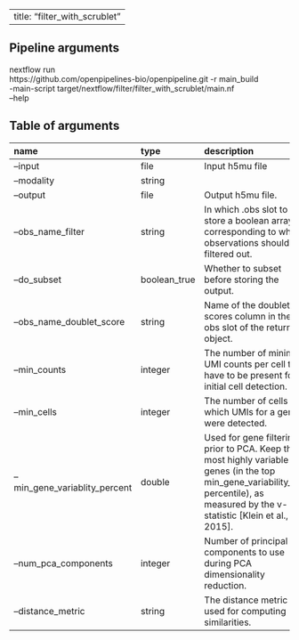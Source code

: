 
---
title: "filter_with_scrublet"
---

## Pipeline arguments

nextflow run \
https://github.com/openpipelines-bio/openpipeline.git -r main_build \
-main-script target/nextflow/filter/filter_with_scrublet/main.nf \
--help

## Table of arguments

| name                          | type         | description                                                                                                                                                                            |
|:------------------------------|:-------------|:---------------------------------------------------------------------------------------------------------------------------------------------------------------------------------------|
| --input                       | file         | Input h5mu file                                                                                                                                                                        |
| --modality                    | string       |                                                                                                                                                                                        |
| --output                      | file         | Output h5mu file.                                                                                                                                                                      |
| --obs_name_filter             | string       | In which .obs slot to store a boolean array corresponding to which observations should be filtered out.                                                                                |
| --do_subset                   | boolean_true | Whether to subset before storing the output.                                                                                                                                           |
| --obs_name_doublet_score      | string       | Name of the doublet scores column in the obs slot of the returned object.                                                                                                              |
| --min_counts                  | integer      | The number of minimal UMI counts per cell that have to be present for initial cell detection.                                                                                          |
| --min_cells                   | integer      | The number of cells in which UMIs for a gene were detected.                                                                                                                            |
| --min_gene_variablity_percent | double       | Used for gene filtering prior to PCA. Keep the most highly variable genes (in the top min_gene_variability_pctl percentile), as measured by the v-statistic [Klein et al., Cell 2015]. |
| --num_pca_components          | integer      | Number of principal components to use during PCA dimensionality reduction.                                                                                                             |
| --distance_metric             | string       | The distance metric used for computing similarities.                                                                                                                                   |